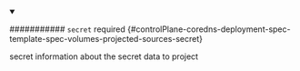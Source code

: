 


<details className="config-field" data-expandable="true" open>
<summary>

########### `secret` <span className="config-field-required" data-required="false">required</span> <span className="config-field-type"></span> <span className="config-field-default"></span> <span className="config-field-enum"></span> {#controlPlane-coredns-deployment-spec-template-spec-volumes-projected-sources-secret}

secret information about the secret data to project

</summary>

<PartialSecretreference />


</details>

